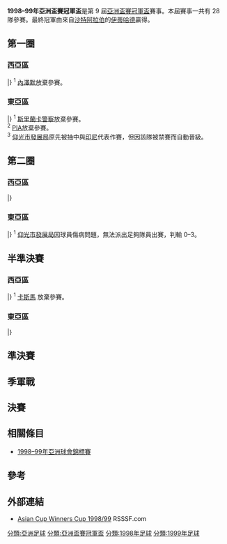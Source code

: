 {{Infobox 國際足球賽事賽季
| tourney_name          = 亞洲盃賽冠軍盃
| year                  = 1998–99
| other_titles          = 1998–99 Asian Cup Winners' Cup
| image                 = 
| size                  = 
| caption               = 
| edition               = 9
| defending_champ_other = 
| dates                 = 1998年7月–1999年4月18日
| num_teams             = 28 隊
| associations          = 27
| champion_other        = {{flagicon|KSA}} [[伊蒂哈德足球俱樂部|伊蒂哈德]]
| count                 = 1
| second_other          = {{flagicon|KOR}} [[全南天龍足球俱樂部|全南天龍]]
| third_other           = {{flagicon|JPN}} [[鹿島鹿角|鹿島鹿角]]
| fourth_other          = {{flagicon|IRQ|1991}} [[塔拉巴體育會|塔拉巴]]
| matches               = 44
| goals                 = 155
| attendance            = 
| top_scorer            = 
| player                = 
| prevseason            = [[1997–98年亞洲盃賽冠軍盃|1997–98]]
| nextseason            = [[1999–2000年亞洲盃賽冠軍盃|1999–2000]]
}}
'''1998–99年亞洲盃賽冠軍盃'''是第 9 屆[[亞洲盃賽冠軍盃|亞洲盃賽冠軍盃]]賽事。本屆賽事一共有 28 隊參賽。最終冠軍由來自[[沙特阿拉伯足球協會|沙特阿拉伯]]的[[伊蒂哈德足球俱樂部|伊蒂哈德]]贏得。

== 第一圈 ==
=== 西亞區 ===
{{TwoLegStart}}
{{TwoLegResult|'''[[卡斯馬體育會|卡斯馬]]'''|KUW|5–2|[[阿爾華達足球俱樂部|阿爾華達]]|UAE|2–0|3–2}}
{{TwoLegResult|[[艾阿里薩那足球會|艾阿里薩那]]|YEM|0–3|'''[[塔拉巴體育會|塔拉巴]]'''|IRQ|0–0|0–3|var2=1991}}
{{TwoLegResult|'''[[德黑蘭帕斯足球俱樂部|德黑蘭帕斯]]'''|IRN|10–3|[[艾錫卜足球會|艾錫卜]]|OMA|10–1|0–2}}
{{TwoLegResult|'''[[阿赫利體育俱樂部_(多哈)|艾舍利]]'''|QAT|(w/o) <sup>1</sup>|[[內澤默體育會|內澤默]]|LIB||}}
{{TwoLegResult|[[苦盞足球會|苦盞]]|TJK|2–5|'''[[塔什干棉農足球俱樂部|柏克塔哥]]'''|UZB|1–1|1–4}}
{{TwoLegResult|'''[[尼沙阿什卡巴德|尼沙阿什卡巴德]]'''|TKM|2–1|[[卡薩爾足球會|卡薩爾]]|KAZ|1–0|1–1|var1=1997}}
{{TwoLegResult|'''[[伊蒂哈德足球俱樂部|伊蒂哈德]]'''|KSA|輪空||||}}
{{TwoLegResult|'''[[艾納斯足球會|艾納斯]]'''|KSA|輪空||||}}
|}
<sup>1</sup> {{flagicon|LIB}} [[內澤默體育會|內澤默]]放棄參賽。

=== 東亞區 ===
{{TwoLegStart}}
{{TwoLegResult|'''[[BBCU足球會|欣薩那]]'''|THA|5–2|'''[[兀蘭威靈頓足球會|威靈頓]]'''|SIN|4–1|1–1}}
{{TwoLegResult|[[胡志明市海關足球會|海關]]|VIE|2–5|'''[[砂勞越足球協會|砂勞越]]'''|MAS|1–2|1–3}}
{{TwoLegResult|'''[[全南天龍足球俱樂部|全南天龍]]'''|KOR|(w/o) <sup>'''1'''</sup>|[[斯里蘭卡警察體育會足球隊|斯里蘭卡警察]]|SRI||}}
{{TwoLegResult|[[薩爾高卡足球會|薩爾高卡]]|IND|1–4|'''[[北京國安足球俱樂部|北京國安]]'''|CHN|1–0|0–4|}}
{{TwoLegResult|[[尼泊爾警察足球會|馬亨德拉警察]]|NEP|0–2|'''[[新拉迪安特體育俱樂部|拉迪恩]]'''|MDV|0–0|0–2}}
{{TwoLegResult|'''[[愉園體育會|愉園]]'''|HKG|(w/o) <sup>'''2'''</sup>|[[PIA足球會|PIA]]|PAK||}}
{{TwoLegResult|'''[[仰光市發展局足球隊|仰光市發展局]]'''|MYA|var1=1974|輪空<sup>'''3'''</sup>||||}}
{{TwoLegResult|'''[[鹿島鹿角|鹿島鹿角]]'''|JPN|輪空||||}}
|}
<sup>1</sup> {{flagicon|SRI}} [[斯里蘭卡警察體育會足球隊|斯里蘭卡警察]]放棄參賽。 <br>
<sup>2</sup> {{flagicon|PAK}} [[PIA足球會|PIA]]放棄參賽。<br>
<sup>3</sup> {{flagicon|MYA|1974}} [[仰光市發展局足球隊|仰光市發展局]]原先被抽中與[[印尼|印尼]]代表作賽，但因該隊被禁賽而自動晉級。

== 第二圈 ==
=== 西亞區 ===
{{TwoLegStart}}
{{TwoLegResult|'''[[卡斯馬體育會|卡斯馬]]'''|KUW|4–2|[[艾納斯足球會|艾納斯]]|KSA|3–0|1–2}}
{{TwoLegResult|[[德黑蘭帕斯足球俱樂部|德黑蘭帕斯]]|IRN|1–2|'''[[塔拉巴體育會|塔拉巴]]'''|IRQ|0–1|1–1|var2=1991}}
{{TwoLegResult|[[阿赫利體育俱樂部_(多哈)|艾舍利]]|QAT|1–7|'''[[伊蒂哈德足球俱樂部|伊蒂哈德]]'''|KSA|0–0|1–7}}
{{TwoLegResult|[[尼沙阿什卡巴德|尼沙阿什卡巴德]]|TKM|5–6|'''[[塔什干棉農足球俱樂部|柏克塔哥]]'''|UZB|5–0|0–6|var1=1997}}
|}

=== 東亞區 ===
{{TwoLegStart}}
{{TwoLegResult|[[仰光市發展局足球隊|仰光市發展局]]|MYA|var1=1974|0–4|'''[[砂勞越足球協會|砂勞越]]'''|Malaysia|0–1|0–3<sup>'''1'''</sup>}}
{{TwoLegResult|[[新拉迪安特體育俱樂部|拉迪恩]]|MDV|4–6|'''[[愉園體育會|愉園]]'''|HKG|3–1|1–5}}
{{TwoLegResult|[[BBCU足球會|欣薩那]]'''|THA|1–11|'''[[鹿島鹿角|鹿島鹿角]]'''|JPN|1–2|0–9}}
{{TwoLegResult|[[北京國安足球俱樂部|北京國安]]|CHN|0–4|'''[[全南天龍足球俱樂部|全南天龍]]'''|KOR|0–2|0–2|}}
|}
<sup>1</sup> {{flagicon|MYA|1974}} [[仰光市發展局足球隊|仰光市發展局]]因球員傷病問題，無法派出足夠隊員出賽，判輸 0–3。

== 半準決賽 ==
=== 西亞區 ===
{{TwoLegStart}}
{{TwoLegResult|[[卡斯馬體育會|卡斯馬]]|KUW|(w/o) <sup>'''1'''</sup>|'''[[塔拉巴體育會|塔拉巴]]'''|IRQ|||var2=1991}}
{{TwoLegResult|'''[[伊蒂哈德足球俱樂部|伊蒂哈德]]'''|KSA|4–0|[[塔什干棉農足球俱樂部|柏克塔哥]]|UZB|3–0|1–0}}
|}
<sup>1</sup> {{flagicon|KUW}} [[卡斯馬體育會|卡斯馬]] 放棄參賽。

=== 東亞區 ===
{{TwoLegStart}}
{{TwoLegResult|[[愉園體育會|愉園]]|HKG|1–7|'''[[全南天龍足球俱樂部|全南天龍]]'''|KOR|0–3|1–4}}
{{TwoLegResult|[[砂勞越足球協會|砂勞越]]|Malaysia|2–14|'''[[鹿島鹿角|鹿島鹿角]]'''|JPN|2–4|0–10}}
|}

== 準決賽 ==
{{footballbox
|date    = 1999年4月16日
|team1   = [[塔拉巴體育會|塔拉巴]] {{flagicon|IRQ|1991}}
|score   = 1 – 3
|team2   = {{flagicon|KSA}} [[伊蒂哈德足球俱樂部|伊蒂哈德]]
|goals1  = [[Qathan_Jathir_Drain|Qathan Jathir Drain]] {{goal|36}}
|goals2  = [[Mohammed_Al_Sahafi|Mohammed Al Sahafi]] {{goal|20}} <br> [[Dalian_Atkinson|Dalian Atkinson]] {{goal|25}} <br> [[Ahmed_Bahja|Ahmed Bahja]] {{goal|90}}
|stadium = [[國立霞丘陸上競技場|國立霞丘陸上競技場]]，[[東京|東京]]，[[日本|日本]]
}}

{{footballbox
|date    = 1999年4月16日
|team1   = [[鹿島鹿角|鹿島鹿角]] {{flagicon|JPN}}
|score   = 1 – 4
|team2   = {{flagicon|KOR}} [[全南天龍足球俱樂部|全南天龍]]
|goals1  = [[Yutaka_Akita|Yutaka Akita]] {{goal|12}}
|goals2  = [[Roh_Sang–Rae|Roh Sang–Rae]] {{goal|33}} {{goal|86}} <br> [[Kim_Jong–hyun_(footballer)|Kim Jong–hyun]] {{goal|48}} <br> [[Lim_Kwan–Sik|Lim Kwan–Sik]] {{goal|66}}
|stadium = [[國立霞丘陸上競技場|國立霞丘陸上競技場]]，[[東京|東京]]，[[日本|日本]]
}}

== 季軍戰 ==
{{footballbox
|date = 1999年4月18日
|team1 = [[鹿島鹿角|鹿島鹿角]] {{flagicon|JPN}}
|score = 1 – 0
|team2 = {{flagicon|IRQ|1991}} [[塔拉巴體育會|塔拉巴]]
|goals1 = [[Tomoyuki_Hirase|Tomoyuki Hirase]] {{goal|42}}
|goals2 =
|stadium = [[國立霞丘陸上競技場|國立霞丘陸上競技場]]，[[東京|東京]]，[[日本|日本]]
}}

== 決賽 ==
{{footballbox
|date    = 1999年4月18日
|team1   = [[伊蒂哈德足球俱樂部|伊蒂哈德]] {{flagicon|KSA}}
|score   = 3 – 2 <br> <sup>（[[加時賽|加時賽]]）</sup>
|team2   = {{flagicon|KOR}} [[全南天龍足球俱樂部|全南天龍]]
|goals1  = [[Ahmed_Bahja|Ahmed Bahja]] {{goal|10|[[十二碼|十二碼]]}} {{golden goal|105|[[十二碼|十二碼]]}} <br> [[Mohammed_Noor|Mohammed Noor]] {{goal|84}}
|goals2  = [[Roh_Sang–Rae|Roh Sang–Rae]] {{goal|14}} {{goal|70}}
|stadium = [[國立霞丘陸上競技場|國立霞丘陸上競技場]]，[[東京|東京]]，[[日本|日本]]
}}

== 相關條目 ==
*[[1998–99年亞洲球會錦標賽|1998–99年亞洲球會錦標賽]]

== 參考 ==
{{reflist|2}}

== 外部連結 ==
*[http://www.rsssf.com/tablesa/ascup99.html#cwc Asian Cup Winners Cup 1998/99]{{Wayback|url=http://www.rsssf.com/tablesa/ascup99.html#cwc |date=20071208154739 }} RSSSF.com{{en}}

{{亞洲盃賽冠軍盃}}

[[分類:亞洲足球|分類:亞洲足球]]
[[分類:亞洲盃賽冠軍盃|分類:亞洲盃賽冠軍盃]]
[[分類:1998年足球|分類:1998年足球]]
[[分類:1999年足球|分類:1999年足球]]